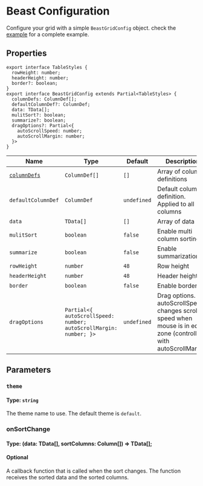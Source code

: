 # Beast Configuration

Configure your grid with a simple `BeastGridConfig` object. check the [example](example) for a complete example.



## Properties

```tsx
export interface TableStyles {
  rowHeight: number;
  headerHeight: number;
  border?: boolean;
}
export interface BeastGridConfig extends Partial<TableStyles> {
  columnDefs: ColumnDef[];
  defaultColumnDef?: ColumnDef;
  data: TData[];
  mulitSort?: boolean;
  summarize?: boolean;
  dragOptions?: Partial<{
    autoScrollSpeed: number;
    autoScrollMargin: number;
  }>
}
```

| Name | Type | Default | Description |
| --- | --- | --- | --- |
| [`columnDefs`](columns/definitions) | `ColumnDef[]` | `[]` | Array of column definitions |
| `defaultColumnDef` | `ColumnDef` | `undefined` | Default column definition. Applied to all columns |
| `data` | `TData[]` | `[]` | Array of data |
| `mulitSort` | `boolean` | `false` | Enable multi column sorting |
| `summarize` | `boolean` | `false` | Enable summarization |
| `rowHeight` | `number` | `48` | Row height |
| `headerHeight` | `number` | `48` | Header height |
| `border` | `boolean` | `false` | Enable border |
| `dragOptions` | `Partial<{ autoScrollSpeed: number; autoScrollMargin: number; }>` | `undefined` | Drag options. autoScrollSpeed changes scroll speed when mouse is in edge zone (controlled with autoScrollMargin) |

## Parameters

### `theme`
#### Type: `string`

The theme name to use. The default theme is `default`.


### onSortChange
#### Type: (data: TData[], sortColumns: Column[]) => TData[];
#### Optional

A callback function that is called when the sort changes. 
The function receives the sorted data and the sorted columns.

